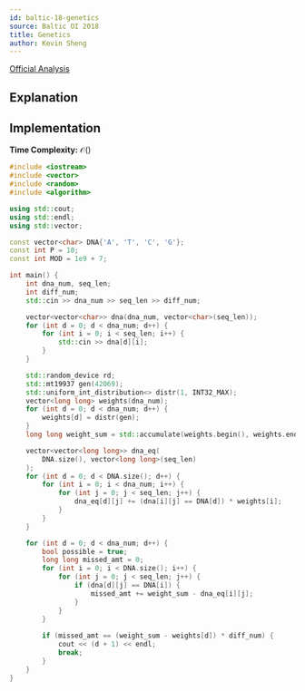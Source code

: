 ```yaml
---
id: baltic-18-genetics
source: Baltic OI 2018
title: Genetics
author: Kevin Sheng
---
```


[Official Analysis](https://boi2018.progolymp.se/spoiler-day2.pdf)

## Explanation

## Implementation

**Time Complexity:** $\mathcal{O}()$

<LanguageSection>
<CPPSection>

```cpp
#include <iostream>
#include <vector>
#include <random>
#include <algorithm>

using std::cout;
using std::endl;
using std::vector;

const vector<char> DNA{'A', 'T', 'C', 'G'};
const int P = 10;
const int MOD = 1e9 + 7;

int main() {
	int dna_num, seq_len;
	int diff_num;
	std::cin >> dna_num >> seq_len >> diff_num;

	vector<vector<char>> dna(dna_num, vector<char>(seq_len));
	for (int d = 0; d < dna_num; d++) {
		for (int i = 0; i < seq_len; i++) {
			std::cin >> dna[d][i];
		}
	}

	std::random_device rd;
	std::mt19937 gen(42069);
	std::uniform_int_distribution<> distr(1, INT32_MAX);
	vector<long long> weights(dna_num);
	for (int d = 0; d < dna_num; d++) {
		weights[d] = distr(gen);
	}
	long long weight_sum = std::accumulate(weights.begin(), weights.end(), 0LL);

	vector<vector<long long>> dna_eq(
		DNA.size(), vector<long long>(seq_len)
	);
	for (int d = 0; d < DNA.size(); d++) {
		for (int i = 0; i < dna_num; i++) {
			for (int j = 0; j < seq_len; j++) {
				dna_eq[d][j] += (dna[i][j] == DNA[d]) * weights[i];
			}
		}
	}

	for (int d = 0; d < dna_num; d++) {
		bool possible = true;
		long long missed_amt = 0;
		for (int i = 0; i < DNA.size(); i++) {
			for (int j = 0; j < seq_len; j++) {
				if (dna[d][j] == DNA[i]) {
					missed_amt += weight_sum - dna_eq[i][j];
				}
			}
		}
		
		if (missed_amt == (weight_sum - weights[d]) * diff_num) {
			cout << (d + 1) << endl;
			break;
		}
	}
}
```

</CPPSection>
</LanguageSection>
